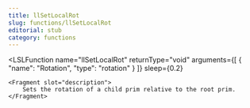 ```yaml
---
title: llSetLocalRot
slug: functions/llSetLocalRot
editorial: stub
category: functions
---
```


<LSLFunction
	name="llSetLocalRot"
	returnType="void"
	arguments={[
	{
		"name": "Rotation",
		"type": "rotation"
	}
]}
	sleep={0.2}
>
	<Fragment slot="description">
		Sets the rotation of a child prim relative to the root prim.
	</Fragment>
</LSLFunction>
